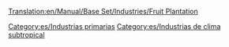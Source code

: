 [[Translation:en/Manual/Base Set/Industries/Fruit Plantation]]

{{es/Industrias| nombre=Plantación de fruta
| imagen=en/Fruitplantation.png| climas=[[es/Manual/Clima|Subtropical]]
| acepta=Nada
| produce=[[es/Manual/Base Set/Cargos/Fruta|Fruta]]
| notas=No existe en otros [[es/Manual/Clima|climas]]
}}

[[Category:es/Industrias primarias]]
[[Category:es/Industrias de clima subtropical]]
